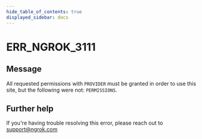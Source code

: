 ```yaml
---
hide_table_of_contents: true
displayed_sidebar: docs
---
```



# ERR_NGROK_3111

## Message

All requested permissions with `PROVIDER` must be granted in order to use this site, but the following were not: `PERMISSIONS`.

<ErrorDetails error="err_ngrok_3111" />

## Further help

If you're having trouble resolving this error, please reach out to [support@ngrok.com](mailto:support@ngrok.com?subject=Help%20with%20ERR_NGROK_3111)
